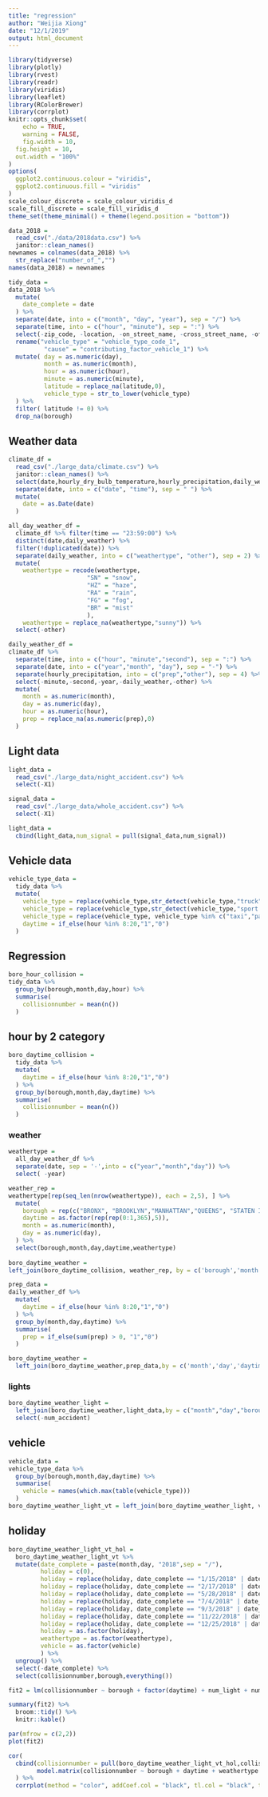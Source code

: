 ```yaml
---
title: "regression"
author: "Weijia Xiong"
date: "12/1/2019"
output: html_document
---
```


```r
library(tidyverse)
library(plotly)
library(rvest)
library(readr)
library(viridis)
library(leaflet)
library(RColorBrewer)
library(corrplot)
knitr::opts_chunk$set(
	echo = TRUE,
	warning = FALSE,
	fig.width = 10, 
  fig.height = 10,
  out.width = "100%"
)
options(
  ggplot2.continuous.colour = "viridis",
  ggplot2.continuous.fill = "viridis"
)
scale_colour_discrete = scale_colour_viridis_d
scale_fill_discrete = scale_fill_viridis_d
theme_set(theme_minimal() + theme(legend.position = "bottom"))
```

```r
data_2018 = 
  read_csv("./data/2018data.csv") %>% 
  janitor::clean_names() 
newnames = colnames(data_2018) %>% 
  str_replace("number_of_","") 
names(data_2018) = newnames

tidy_data = 
data_2018 %>% 
  mutate(
    date_complete = date 
  ) %>% 
  separate(date, into = c("month", "day", "year"), sep = "/") %>% 
  separate(time, into = c("hour", "minute"), sep = ":") %>%
  select(-zip_code, -location, -on_street_name, -cross_street_name, -off_street_name,-collision_id,-year) %>% 
  rename("vehicle_type" = "vehicle_type_code_1",
          "cause" = "contributing_factor_vehicle_1") %>% 
  mutate( day = as.numeric(day),
          month = as.numeric(month),
          hour = as.numeric(hour),
          minute = as.numeric(minute),
          latitude = replace_na(latitude,0),
          vehicle_type = str_to_lower(vehicle_type)
  ) %>%
  filter( latitude != 0) %>% 
  drop_na(borough)
```


## Weather data
```r
climate_df = 
  read_csv("./large_data/climate.csv") %>% 
  janitor::clean_names() %>% 
  select(date,hourly_dry_bulb_temperature,hourly_precipitation,daily_weather) %>%
  separate(date, into = c("date", "time"), sep = " ") %>% 
  mutate(
    date = as.Date(date)
  )

all_day_weather_df =
  climate_df %>% filter(time == "23:59:00") %>% 
  distinct(date,daily_weather) %>% 
  filter(!duplicated(date)) %>% 
  separate(daily_weather, into = c("weathertype", "other"), sep = 2) %>%
  mutate(
    weathertype = recode(weathertype,
                      "SN" = "snow",
                      "HZ" = "haze",
                      "RA" = "rain",
                      "FG" = "fog",
                      "BR" = "mist"
                      ),
    weathertype = replace_na(weathertype,"sunny")) %>% 
  select(-other)

daily_weather_df = 
climate_df %>% 
  separate(time, into = c("hour", "minute","second"), sep = ":") %>% 
  separate(date, into = c("year","month", "day"), sep = "-") %>% 
  separate(hourly_precipitation, into = c("prep","other"), sep = 4) %>% 
  select(-minute,-second,-year,-daily_weather,-other) %>% 
  mutate(
    month = as.numeric(month),
    day = as.numeric(day),
    hour = as.numeric(hour),
    prep = replace_na(as.numeric(prep),0)
  )
```

## Light data
```r
light_data = 
  read_csv("./large_data/night_accident.csv") %>% 
  select(-X1)

signal_data = 
  read_csv("./large_data/whole_accident.csv") %>% 
  select(-X1)

light_data = 
  cbind(light_data,num_signal = pull(signal_data,num_signal))
```

## Vehicle data
```r
vehicle_type_data = 
  tidy_data %>% 
  mutate(
    vehicle_type = replace(vehicle_type,str_detect(vehicle_type,"truck"),"truck"),
    vehicle_type = replace(vehicle_type,str_detect(vehicle_type,"sport utility"),"sport utility vehicle"),
    vehicle_type = replace(vehicle_type, vehicle_type %in% c("taxi","passenger vehicle","sedan","truck","sport utility vehicle") == FALSE, "others"),
    daytime = if_else(hour %in% 8:20,"1","0")
  ) 

```




## Regression 
```r
boro_hour_collision = 
tidy_data %>%
  group_by(borough,month,day,hour) %>%
  summarise(
    collisionnumber = mean(n())
  )
```

## hour by 2 category

```r
boro_daytime_collision = 
  tidy_data %>%  
  mutate(
    daytime = if_else(hour %in% 8:20,"1","0")
  ) %>% 
  group_by(borough,month,day,daytime) %>%
  summarise(
    collisionnumber = mean(n())
  )
```


### weather
```r
weathertype =
  all_day_weather_df %>% 
  separate(date, sep = '-',into = c("year","month","day")) %>% 
  select( -year)

weather_rep = 
weathertype[rep(seq_len(nrow(weathertype)), each = 2,5), ] %>% 
  mutate(
    borough = rep(c("BRONX", "BROOKLYN","MANHATTAN","QUEENS", "STATEN ISLAND"),each = 365*2),
    daytime = as.factor(rep(rep(0:1,365),5)),
    month = as.numeric(month),
    day = as.numeric(day),
  ) %>% 
  select(borough,month,day,daytime,weathertype)
  
boro_daytime_weather = 
left_join(boro_daytime_collision, weather_rep, by = c('borough','month','day','daytime'))

prep_data =
daily_weather_df %>% 
  mutate(
    daytime = if_else(hour %in% 8:20,"1","0")
  ) %>% 
  group_by(month,day,daytime) %>%
  summarise(
    prep = if_else(sum(prep) > 0, "1","0")
  )

boro_daytime_weather = 
  left_join(boro_daytime_weather,prep_data,by = c('month','day','daytime'))
```

### lights
```r
boro_daytime_weather_light =
  left_join(boro_daytime_weather,light_data,by = c("month","day","borough")) %>% 
  select(-num_accident)
```

## vehicle
```r
vehicle_data = 
vehicle_type_data %>% 
  group_by(borough,month,day,daytime) %>% 
  summarise(
    vehicle = names(which.max(table(vehicle_type)))
  ) 
boro_daytime_weather_light_vt = left_join(boro_daytime_weather_light, vehicle_data,by = c('borough','month','day','daytime'))

```


## holiday
```r
boro_daytime_weather_light_vt_hol = 
  boro_daytime_weather_light_vt %>% 
  mutate(date_complete = paste(month,day, "2018",sep = "/"),
         holiday = c(0),
         holiday = replace(holiday, date_complete == "1/15/2018" | date_complete == "1/13/2018" | date_complete == "1/14/2018", "1"),
         holiday = replace(holiday, date_complete == "2/17/2018" | date_complete == "2/19/2018" | date_complete == "2/18/2018", "1"),
         holiday = replace(holiday, date_complete == "5/28/2018" | date_complete == "5/26/2018" | date_complete == "5/27/2018", "1"),
         holiday = replace(holiday, date_complete == "7/4/2018" | date_complete == "7/7/2018" | date_complete == "7/8/2018", "1"),
         holiday = replace(holiday, date_complete == "9/3/2018" | date_complete == "9/1/2018" | date_complete == "9/2/2018", "1"),
         holiday = replace(holiday, date_complete == "11/22/2018" | date_complete == "11/23/2018" | date_complete == "11/24/2018" | date_complete == "11/25/2018", "1"),
         holiday = replace(holiday, date_complete == "12/25/2018" | date_complete == "12/26/2018" | date_complete == "12/27/2018", "1"),
         holiday = as.factor(holiday),
         weathertype = as.factor(weathertype),
         vehicle = as.factor(vehicle)
         ) %>% 
  ungroup() %>% 
  select(-date_complete) %>% 
  select(collisionnumber,borough,everything())

```


```r
fit2 = lm(collisionnumber ~ borough + factor(daytime) + num_light + num_signal  + factor(prep) + vehicle + holiday, data = boro_daytime_weather_light_vt_hol) 

summary(fit2) %>% 
  broom::tidy() %>% 
  knitr::kable()

par(mfrow = c(2,2))
plot(fit2)
```


```r
cor(
  cbind(collisionnumber = pull(boro_daytime_weather_light_vt_hol,collisionnumber),
        model.matrix(collisionnumber ~ borough + daytime + weathertype + num_light+ num_signal + vehicle + holiday +prep, boro_daytime_weather_light_vt_hol)[,-1])
  ) %>% 
  corrplot(method = "color", addCoef.col = "black", tl.col = "black", tl.srt = 45, insig = "blank" , number.cex = 0.7, diag = FALSE)
```

